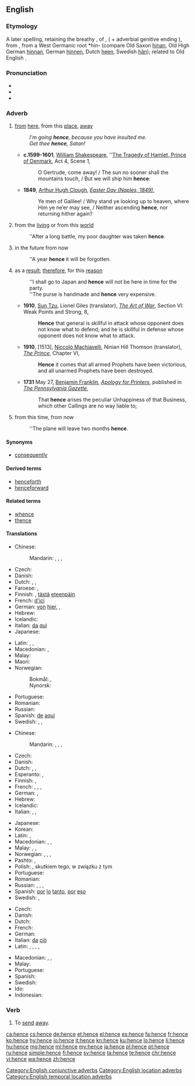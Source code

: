 ==English==

===Etymology===
A later {{etyl|enm|en}} spelling, retaining the breathy {{term|-s}}, of {{term|hennes|lang=enm}}, ({{term|henne|lang=enm}} + adverbial genitive ending {{term|-s|lang=enm}}), from {{etyl|ang|en}} {{term|heonan||lang=ang|away", "hence}}, from a West Germanic root *hin- (compare Old Saxon [[hinan]], Old High German [[hinnan]], German [[hinnen]], Dutch [[heen]], Swedish [[hän]]); related to Old English {{term|her||lang=ang|here}}.

===Pronunciation===
* {{IPA|/ˈhɛns/|lang=en}}
* {{audio|en-us-hence.ogg|Audio (US)|lang=en}}
* {{rhymes|ɛns|lang=en}}

===Adverb===
{{en-adv|-}}

# {{context|archaic|lang=en}} [[from]] [[here]], from this [[place]], [[away]]
#: ''I'm going '''hence''', because you have insulted me.''
#: ''Get thee '''hence''', Satan!''
#* '''c.1599-1601''', [[w:William Shakespeare|William Shakespeare]], ''[[s:The Tragedy of Hamlet, Prince of Denmark/Act 4|The Tragedy of Hamlet, Prince of Denmark]], Act 4, Scene 1,
#*: O Gertrude, come away! / The sun no sooner shall the mountains touch, / But we will ship him '''hence''':
#* '''1849''', [[w:Arthur Hugh Clough|Arthur Hugh Clough]], ''[[s:Easter Day (Naples, 1849)|Easter Day (Naples, 1849)]]'',
#*: Ye men of Galilee! / Why stand ye looking up to heaven, where Him ye ne’er may see, / Neither ascending '''hence''', nor returning hither again?
# {{context|archaic|figuratively|lang=en}} from the [[living]] or from this [[world]]
#: ''After a long battle, my poor daughter was taken '''hence'''.
# {{context|archaic|of a length of time|lang=en}} in the future from now
#: ''A year '''hence''' it will be forgotten.
# {{context|conjunctive|lang=en}} as a [[result]]; [[therefore]], for this [[reason]]
#: ''I shall go to Japan and '''hence''' will not be here in time for the party.
#: ''The purse is handmade and '''hence''' very expensive.
#* '''1910''', [[w:Sun Tzu|Sun Tzu]], Lionel Giles (translator), ''[[s:The Art of War (Sun)/Section VI|The Art of War]]'', Section VI: Weak Points and Strong, 8,
#*: '''Hence''' that general is skillful in attack whose opponent does not know what to defend; and he is skillful in defense whose opponent does not know what to attack.
#* '''1910''', [1513], [[w:Niccolò Machiavelli|Niccolò Machiavelli]], Ninian Hill Thomson (translator), ''[[s:The Prince (Hill Thomson)/Chapter VI|The Prince]]'', Chapter VI,
#*: '''Hence''' it comes that all armed Prophets have been victorious, and all unarmed Prophets have been destroyed.
#* '''1731''' May 27, [[w:Benjamin Franklin|Benjamin Franklin]], ''[[s:Apology for Printers|Apology for Printers]]'', published in ''[[w:Pennsylvania Gazette|The Pennsylvania Gazette]]'',
#*: That '''hence''' arises the peculiar Unhappiness of that Business, which other Callings are no way liable to;
# {{context|temporal location|lang=en}} from this time, from now
#: ''The plane will leave two months '''hence'''.

====Synonyms====
* {{sense|as a result; therefore, for this reason}} [[consequently]]

====Derived terms====
* [[henceforth]]
* [[henceforward]]

====Related terms====
* [[whence]]
* [[thence]]

====Translations====
{{trans-top|from here}}
* Chinese:
*: Mandarin: {{t|cmn|從這裡|sc=Hani}}, {{t|cmn|从这里|tr=cóng zhèlǐ|sc=Hani}}, {{t|cmn|從這兒|sc=Hani}}, {{t|cmn|从这儿|tr=cóng zhèr|sc=Hani}}
* Czech: {{t+|cs|odtud}}
* Danish: {{t|da|heden}}
* Dutch: {{t|nl|van hier}}, {{t+|nl|heen}}, {{t+|nl|hiervandaan}}
* Faroese: {{t|fo|hiðan}}, {{t|fo|hiðani}}
* Finnish: {{t|fi|tästedes}}, [[tästä]] [[eteenpäin]]
* French: [[d']][[ici]]
* German: [[von]] [[hier]], {{t+|de|fort}}, {{t+|de|von dannen}}
* Hebrew: {{t|he|מכאן|tr=mikán|sc=Hebr}}
* Icelandic: {{t|is|héðan}}
* Italian: [[da]] [[qui]]
* Japanese: {{t|ja|ここから|tr=koko-kara|sc=Jpan}}
{{trans-mid}}
* Latin: {{t+|la|hinc}}, {{t|la|ex hoc loco}}, {{t+|la|post}}
* Macedonian: {{t|mk|оттука|tr=óttuka}}, {{t|mk|одовде|tr=ódovde}}
* Malay: {{t|ms|dari sini}}
* Maori: {{t|mi|nō konei}}
* Norwegian:
*: Bokmål: {{t|nb|herfra}}, {{t|nb|herifra}}
*: Nynorsk: {{t|nn|herifrå}}
* Portuguese: {{t+|pt|daqui}}
* Romanian: {{t|ro|de aici}}
* Russian: {{t+|ru|отсю́да}}
* Spanish: [[de]] [[aquí]]
* Swedish: {{t+|sv|hädanefter}}, {{t+|sv|härav}}, {{t|sv|häden}}
{{trans-bottom}}

{{trans-top|as a result, therefore}}
* Chinese:
*: Mandarin: {{t+|cmn|所以|tr=suǒyǐ|sc=Hani}}, {{t+|cmn|因此|tr=yīncǐ|sc=Hani}}, {{t+|cmn|於是|sc=Hani}}, {{t+|cmn|于是|tr=yúshì|sc=Hani}}
* Czech: {{t|cs|tudíž}}
* Danish: {{t|da|derfor}}
* Dutch: {{t+|nl|derhalve}}, {{t+|nl|dus}}, {{t+|nl|bijgevolg}}
* Esperanto: {{t|eo|tial}}, {{t+|eo|do}}
* Finnish: {{t+|fi|joten}}, {{t+|fi|siksi}}
* French: {{t+|fr|ainsi}}, {{t+|fr|donc}}, {{t+|fr|par conséquent}}, {{t+|fr|d'où}}
* German: {{t+|de|daher}}, {{t+|de|deshalb}}
* Hebrew: {{t|he|לכן|tr=lakhén}}
* Icelandic: {{t+|is|þess vegna}}
* Italian: {{t+|it|perciò}}, {{t+|it|dunque}}, {{t+|it|quindi}}
{{trans-mid}}
* Japanese: {{t|ja|それ故に|tr=それゆえに, sore-yue-ni)|sc=Jpan}}
* Korean: {{t+|ko|따라서|sc=Kore}}
* Latin: {{t+|la|ergo}}, {{t|la|proinde}}
* Macedonian: {{t|mk|значи|tr=znáči}}, {{t|mk|затоа|tr=zátoa}}, {{t|mk|според тоа|tr=spóred tóa}}
* Malay: {{t|ms|kerana itu}}, {{t|ms|oleh sebab itu}}, {{t|ms|justeru itu}}
* Norwegian: {{t|no|herav}}, {{t+|no|av}} {{t+|no|dette}} {{t|no|følger}}, {{t+|no|derfor}}, {{t|no|derav}}
* Pashto: {{t|ps|ځکه|tr=źëka}}, {{t+|ps|نو|tr=no}}
* Polish: {{t+|pl|więc}}, skutkiem tego, w związku z tym
* Portuguese: {{t+|pt|portanto}}
* Romanian: {{t+|ro|așadar}}
* Russian: {{t+|ru|сле́довательно}}, {{t+|ru|поэ́тому}}, {{t+|ru|потому́}}, {{t+|ru|зна́чит}}
* Spanish: [[por]] [[lo]] [[tanto]], [[por]] [[eso]]
* Swedish: {{t+|sv|därför}}, {{t+|sv|följaktligen}}
{{trans-bottom}}

{{trans-top|from this time, from now}}
{{trans-mid}}
{{trans-bottom}}

{{checktrans-top}}
* Czech: {{t+|cs|odtud}}
* Danish: {{t|da|deraf}}
* Dutch: {{t+|nl|vandaar}}
* French: {{t+|fr|d'où}}
* German: {{t+|de|demnach}}
* Italian: [[da]] [[ciò]]
* Latin: {{t+|la|inde}}, {{t+|la|abhinc}}, {{t|la|ex eo tempore}}, {{t|la|istinc}}, {{t|la|ab eo tempore}}
{{trans-mid}}
* Macedonian: {{t|mk|значи|tr=znáči}}, {{t|mk|затоа|tr=zátoa}}, {{t|mk|заради тоа|tr=záradi tóa}}
* Malay: {{t|ms|dari sekarang}}
* Portuguese: {{t+|pt|daí}}
* Spanish: {{t+|es|de ahí}}
* Swedish: {{t+|sv|därav}}
* Ido: {{t-check|io|tale}}
* Indonesian: {{t-check|id|karenanya}}
{{trans-bottom}}

===Verb===
{{en-verb|henc}}

# {{context|obsolete|lang=en}} To [[send]] [[away]].
#: {{rfquotek|Sir Philip Sidney}}

[[Category:English conjunctive adverbs]]
[[Category:English location adverbs]]
[[Category:English temporal location adverbs]]

[[ca:hence]]
[[cs:hence]]
[[de:hence]]
[[et:hence]]
[[el:hence]]
[[es:hence]]
[[fa:hence]]
[[fr:hence]]
[[ko:hence]]
[[hy:hence]]
[[io:hence]]
[[it:hence]]
[[kn:hence]]
[[ku:hence]]
[[lo:hence]]
[[li:hence]]
[[hu:hence]]
[[mg:hence]]
[[ml:hence]]
[[my:hence]]
[[ja:hence]]
[[pl:hence]]
[[pt:hence]]
[[ru:hence]]
[[simple:hence]]
[[fi:hence]]
[[sv:hence]]
[[ta:hence]]
[[te:hence]]
[[chr:hence]]
[[vi:hence]]
[[wa:hence]]
[[zh:hence]]